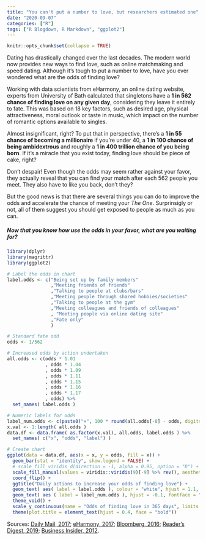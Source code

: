 ```yaml
---
title: "You can't put a number to love, but researchers estimated one"
date: "2020-09-07"
categories: ["R"]
tags: ["R Blogdown, R Markdown", "ggplot2"]
---
```


```r
knitr::opts_chunk$set(collapse = TRUE)
```

Dating has drastically changed over the last decades. The modern world now provides new ways to find love, such as online matchmaking and speed dating. Although it's tough to put a number to love, have you ever wondered what are the odds of finding love?

Working with data scientists from eHarmony, an online dating website, experts from University of Bath  calculated that singletons have a **1 in 562 chance of finding love on any given day**, considering they leave it entirely to fate. This was based on 18 key factors, such as desired age, physical attractiveness, moral outlook or taste in music, which impact on the number of romantic options available to singles. 

Almost insignificant, right? To put that in perspective, there's a **1 in 55 chance of becoming a millionaire** if you're under 40, a **1 in 100 chance of being ambidextrous** and roughly a **1 in 400 trillion chance of you being born**. If it's a miracle that you exist today, finding love should be piece of cake, right?

Don't despair! Even though the odds may seem rather against your favor, they actually reveal that you can find your match after each 562 people you meet. They also have to like you back, don't they?

But the good news is that there are several things you can do to improve the odds and accelerate the chance of meeting your _The One_. Surprinsigly or not, all of them suggest you should get exposed to people as much as you can. 

##### Now that you know how use the odds in your favor, what are you waiting for?

```r
library(dplyr)
library(magrittr)
library(ggplot2)

# Label the odds in chart
label.odds <- c("Being set up by family members"
                ,"Meeting friends of friends"
                ,"Talking to people at clubs/bars"
                ,"Meeting people through shared hobbies/societies"
                ,"Talking to people at the gym"
                ,"Meeting colleagues and friends of colleagues"
                , "Meeting people via online dating site"
                ,"Fate only"
                )

# Standard fate odd
odds <- 1/562

# Increased odds by action undertaken
all.odds <- c(odds * 1.01
              , odds * 1.04
              , odds * 1.09
              , odds * 1.11
              , odds * 1.15
              , odds * 1.16
              , odds * 1.17
              , odds) %>%
  set_names( label.odds )

# Numeric labels for odds
label_num.odds <- c(paste0("+", 100 * round(all.odds[-8] - odds, digits = 5)), round(100 * odds, digits = 2)) %>% paste0("%")
x.val <- 1:length( all.odds )
data.df <- data.frame( as.factor(x.val), all.odds, label.odds ) %>%
  set_names( c("x", "odds", "label") )

# Create chart
ggplot(data = data.df, aes(x = x, y = odds, fill = x)) + 
  geom_bar(stat = "identity", show.legend = FALSE) +
  # scale_fill_viridis_d(direction = -1, alpha = 0.95, option = "D") +
  scale_fill_manual(values = viridis::viridis(9)[-9] %>% rev(), aesthetics = "fill") + 
  coord_flip() +
  ggtitle("Daily actions to increase your odds of finding love") + 
  geom_text( aes( label = label.odds ), colour = "white", hjust = 1.1, fontface = "bold") + 
  geom_text( aes ( label = label_num.odds ), hjust = -0.1, fontface = "bold") +
  theme_void() +
  scale_y_continuous(name = "Odds of finding love in 365 days", limits = c(0, 0.0023)) +
  theme(plot.title = element_text(hjust = 0.4, face = "bold"))
```

Sources: [Daily Mail, 2017](https://www.dailymail.co.uk/sciencetech/article-4757816/Mathematicians-reveal-odds-finding-love.html); [eHarmony, 2017](https://www.eharmony.co.uk/dating-advice/dating/odds-of-love); [Bloomberg, 2016](https://www.bloomberg.com/features/2016-millionaire-odds/); [Reader's Digest, 2019](https://www.rd.com/list/facts-ambidextrous-people/); [Business Insider, 2012](https://www.businessinsider.com/infographic-the-odds-of-being-alive-2012-6).